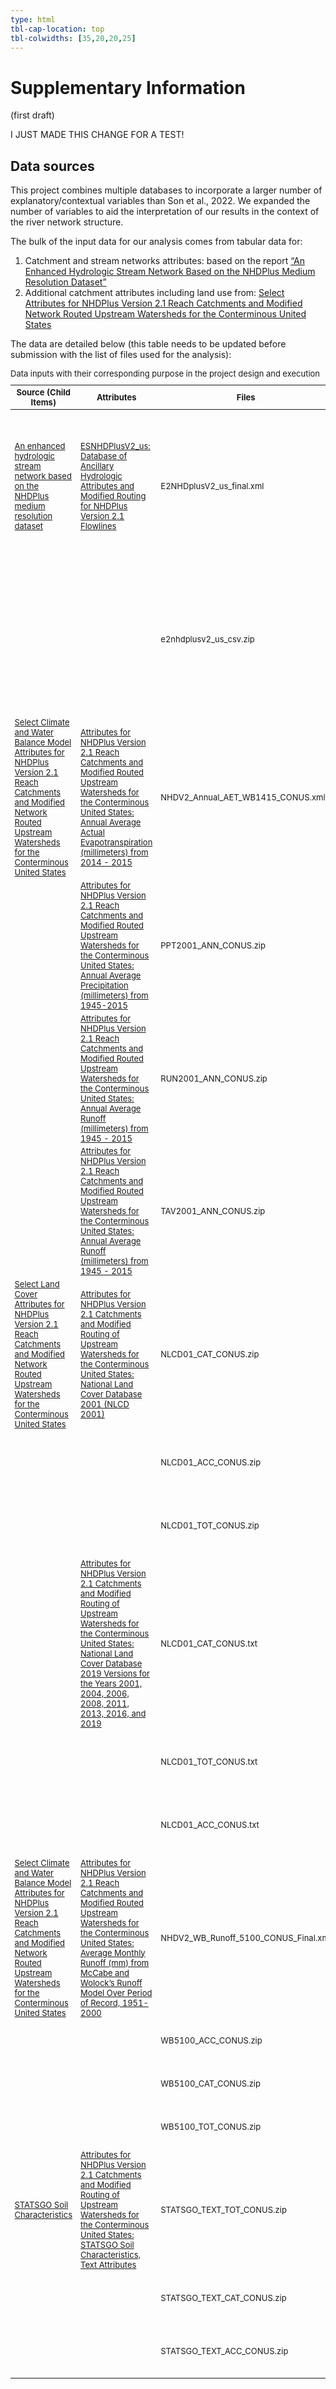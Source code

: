 ```yaml
---
type: html
tbl-cap-location: top
tbl-colwidths: [35,20,20,25]
---
```


```{=html}
<style scoped>
table {
  font-size: 13px;
}
</style>
<style type="text/css">
caption, .table-caption {
  text-align: left;
}
</style>
```
# Supplementary Information

(first draft)

I JUST MADE THIS CHANGE FOR A TEST!

## Data sources

This project combines multiple databases to incorporate a larger number of explanatory/contextual variables than Son et al., 2022. We expanded the number of variables to aid the interpretation of our results in the context of the river network structure.

The bulk of the input data for our analysis comes from tabular data for:

1.  Catchment and stream networks attributes: based on the report ["An Enhanced Hydrologic Stream Network Based on the NHDPlus Medium Resolution Dataset"](https://pubs.usgs.gov/sir/2019/5127/sir20195127.pdf)
2.  Additional catchment attributes including land use from: [Select Attributes for NHDPlus Version 2.1 Reach Catchments and Modified Network Routed Upstream Watersheds for the Conterminous United States](https://www.sciencebase.gov/catalog/item/5669a79ee4b08895842a1d47)

The data are detailed below (this table needs to be updated before submission with the list of files used for the analysis):

| Source (Child Items)                                                                                                                                                                                                                                                                                                                                                                                                               | Attributes                                                                                                                                                                                                                                                                                                                                                                                                                                                                                                                                                 | Files                                | Purpose                                                                                                                                                                      |
|--------------------|---------------------------|-------------|-------------|
| [An enhanced hydrologic stream network based on the NHDPlus medium resolution dataset](https://www.usgs.gov/publications/enhanced-hydrologic-stream-network-based-nhdplus-medium-resolution-dataset)                                                                                                                                                                                                                               | [ESNHDPlusV2_us: Database of Ancillary Hydrologic Attributes and Modified Routing for NHDPlus Version 2.1 Flowlines](https://www.sciencebase.gov/catalog/item/5d16509ee4b0941bde5d8ffe)                                                                                                                                                                                                                                                                                                                                                                    | E2NHDplusV2_us_final.xml             | Cumulative calculations along the stream networks (e.g. cumulative respiration, residence time, hyporheic exchange). It contains data about hydrosequence, FromNode, ToNode. |
|                                                                                                                                                                                                                                                                                                                                                                                                                                    |                                                                                                                                                                                                                                                                                                                                                                                                                                                                                                                                                            | e2nhdplusv2_us_csv.zip               | Cumulative calculations along the stream networks (e.g. cumulative respiration, residence time, hyporheic exchange). It contains data about hydrosequence, FromNode, ToNode. |
| [Select Climate and Water Balance Model Attributes for NHDPlus Version 2.1 Reach Catchments and Modified Network Routed Upstream Watersheds for the Conterminous United States](https://www.sciencebase.gov/catalog/item/566f6c76e4b09cfe53ca77fe "Select Climate and Water Balance Model Attributes for NHDPlus Version 2.1 Reach Catchments and Modified Network Routed Upstream Watersheds for the Conterminous United States") | [Attributes for NHDPlus Version 2.1 Reach Catchments and Modified Routed Upstream Watersheds for the Conterminous United States: Annual Average Actual Evapotranspiration (millimeters) from 2014 - 2015](https://www.sciencebase.gov/catalog/item/57ffb2c4e4b0824b2d16f4c3 "Attributes for NHDPlus Version 2.1 Reach Catchments and Modified Routed Upstream Watersheds for the Conterminous United States: Annual Average Actual Evapotranspiration (millimeters) from 2014 - 2015")                                                                     | NHDV2_Annual_AET_WB1415_CONUS.xml    | Potential: Intermittent analysis                                                                                                                                             |
|                                                                                                                                                                                                                                                                                                                                                                                                                                    | [Attributes for NHDPlus Version 2.1 Reach Catchments and Modified Routed Upstream Watersheds for the Conterminous United States: Annual Average Precipitation (millimeters) from 1945-2015](https://www.sciencebase.gov/catalog/item/57bf5c07e4b0f2f0ceb75b1b "Attributes for NHDPlus Version 2.1 Reach Catchments and Modified Routed Upstream Watersheds for the Conterminous United States: Annual Average Precipitation (millimeters) from 1945-2015")                                                                                                 | PPT2001_ANN_CONUS.zip                | Climatic variables for the year 2001-corresponding with land use map used (files are on an annual basis).                                                                    |
|                                                                                                                                                                                                                                                                                                                                                                                                                                    | [Attributes for NHDPlus Version 2.1 Reach Catchments and Modified Routed Upstream Watersheds for the Conterminous United States: Annual Average Runoff (millimeters) from 1945 - 2015](https://www.sciencebase.gov/catalog/item/57bf5e25e4b0f2f0ceb75b77 "Attributes for NHDPlus Version 2.1 Reach Catchments and Modified Routed Upstream Watersheds for the Conterminous United States: Annual Average Runoff (millimeters) from 1945 - 2015")                                                                                                           | RUN2001_ANN_CONUS.zip                | Climatic variables for the year 2001-corresponding with land use map used (files are on an annual basis).                                                                    |
|                                                                                                                                                                                                                                                                                                                                                                                                                                    | [Attributes for NHDPlus Version 2.1 Reach Catchments and Modified Routed Upstream Watersheds for the Conterminous United States: Annual Average Runoff (millimeters) from 1945 - 2015](https://www.sciencebase.gov/catalog/item/57bf5e25e4b0f2f0ceb75b77 "Attributes for NHDPlus Version 2.1 Reach Catchments and Modified Routed Upstream Watersheds for the Conterminous United States: Annual Average Runoff (millimeters) from 1945 - 2015")                                                                                                           | TAV2001_ANN_CONUS.zip                | Climatic variables for the year 2001-corresponding with land use map used (files are on an annual basis).                                                                    |
| [Select Land Cover Attributes for NHDPlus Version 2.1 Reach Catchments and Modified Network Routed Upstream Watersheds for the Conterminous United States](https://www.sciencebase.gov/catalog/item/5669a834e4b08895842a1d49 "Select Land Cover Attributes for NHDPlus Version 2.1 Reach Catchments and Modified Network Routed Upstream Watersheds for the Conterminous United States")                                           | [Attributes for NHDPlus Version 2.1 Catchments and Modified Routing of Upstream Watersheds for the Conterminous United States: National Land Cover Database 2001 (NLCD 2001)](https://www.sciencebase.gov/catalog/item/5761b67de4b04f417c2d30ae "Attributes for NHDPlus Version 2.1 Catchments and Modified Routing of Upstream Watersheds for the Conterminous United States: National Land Cover Database 2001 (NLCD 2001)")                                                                                                                             | NLCD01_CAT_CONUS.zip                 | Landscape heterogeneity analysis and its influence on scaling behavior                                                                                                       |
|                                                                                                                                                                                                                                                                                                                                                                                                                                    |                                                                                                                                                                                                                                                                                                                                                                                                                                                                                                                                                            | NLCD01_ACC_CONUS.zip                 | Landscape heterogeneity analysis and its influence on scaling behavior                                                                                                       |
|                                                                                                                                                                                                                                                                                                                                                                                                                                    |                                                                                                                                                                                                                                                                                                                                                                                                                                                                                                                                                            | NLCD01_TOT_CONUS.zip                 | Landscape heterogeneity analysis and its influence on scaling behavior                                                                                                       |
|                                                                                                                                                                                                                                                                                                                                                                                                                                    | [Attributes for NHDPlus Version 2.1 Catchments and Modified Routing of Upstream Watersheds for the Conterminous United States: National Land Cover Database 2019 Versions for the Years 2001, 2004, 2006, 2008, 2011, 2013, 2016, and 2019](https://www.sciencebase.gov/catalog/item/63935b30d34e0de3a1efe082 "Attributes for NHDPlus Version 2.1 Catchments and Modified Routing of Upstream Watersheds for the Conterminous United States: National Land Cover Database 2019 Versions for the Years 2001, 2004, 2006, 2008, 2011, 2013, 2016, and 2019") | NLCD01_CAT_CONUS.txt                 | Landscape heterogeneity analysis and its influence on scaling behavior                                                                                                       |
|                                                                                                                                                                                                                                                                                                                                                                                                                                    |                                                                                                                                                                                                                                                                                                                                                                                                                                                                                                                                                            | NLCD01_TOT_CONUS.txt                 | Landscape heterogeneity analysis and its influence on scaling behavior                                                                                                       |
|                                                                                                                                                                                                                                                                                                                                                                                                                                    |                                                                                                                                                                                                                                                                                                                                                                                                                                                                                                                                                            | NLCD01_ACC_CONUS.txt                 | Landscape heterogeneity analysis and its influence on scaling behavior                                                                                                       |
| [Select Climate and Water Balance Model Attributes for NHDPlus Version 2.1 Reach Catchments and Modified Network Routed Upstream Watersheds for the Conterminous United States](https://www.sciencebase.gov/catalog/item/566f6c76e4b09cfe53ca77fe "Select Climate and Water Balance Model Attributes for NHDPlus Version 2.1 Reach Catchments and Modified Network Routed Upstream Watersheds for the Conterminous United States") | [Attributes for NHDPlus Version 2.1 Reach Catchments and Modified Routed Upstream Watersheds for the Conterminous United States: Average Monthly Runoff (mm) from McCabe and Wolock's Runoff Model Over Period of Record, 1951-2000](https://www.sciencebase.gov/catalog/item/573b5344e4b0dae0d5e3ad9c "Attributes for NHDPlus Version 2.1 Reach Catchments and Modified Routed Upstream Watersheds for the Conterminous United States: Average Monthly Runoff (mm) from McCabe and Wolock's Runoff Model Over Period of Record, 1951-2000")               | NHDV2_WB_Runoff_5100_CONUS_Final.xml | Possible: Intermittency analysis or interpretation                                                                                                                           |
|                                                                                                                                                                                                                                                                                                                                                                                                                                    |                                                                                                                                                                                                                                                                                                                                                                                                                                                                                                                                                            | WB5100_ACC_CONUS.zip                 | Possible: Intermittency analysis or interpretation                                                                                                                           |
|                                                                                                                                                                                                                                                                                                                                                                                                                                    |                                                                                                                                                                                                                                                                                                                                                                                                                                                                                                                                                            | WB5100_CAT_CONUS.zip                 | Possible: Intermittency analysis or interpretation                                                                                                                           |
|                                                                                                                                                                                                                                                                                                                                                                                                                                    |                                                                                                                                                                                                                                                                                                                                                                                                                                                                                                                                                            | WB5100_TOT_CONUS.zip                 | Possible: Intermittency analysis or interpretation                                                                                                                           |
| [STATSGO Soil Characteristics](https://www.sciencebase.gov/catalog/item/5728d6ace4b0b13d3918a992 "STATSGO Soil Characteristics")                                                                                                                                                                                                                                                                                                   | [Attributes for NHDPlus Version 2.1 Catchments and Modified Routing of Upstream Watersheds for the Conterminous United States: STATSGO Soil Characteristics, Text Attributes](https://www.sciencebase.gov/catalog/item/5728dd46e4b0b13d3918a9a7 "Attributes for NHDPlus Version 2.1 Catchments and Modified Routing of Upstream Watersheds for the Conterminous United States: STATSGO Soil Characteristics, Text Attributes")                                                                                                                             | STATSGO_TEXT_TOT_CONUS.zip           | Possible: relationship with residence time/ hyporheic exchange                                                                                                               |
|                                                                                                                                                                                                                                                                                                                                                                                                                                    |                                                                                                                                                                                                                                                                                                                                                                                                                                                                                                                                                            | STATSGO_TEXT_CAT_CONUS.zip           | Possible: relationship with residence time/ hyporheic exchange                                                                                                               |
|                                                                                                                                                                                                                                                                                                                                                                                                                                    |                                                                                                                                                                                                                                                                                                                                                                                                                                                                                                                                                            | STATSGO_TEXT_ACC_CONUS.zip           | Possible: relationship with residence time/ hyporheic exchange                                                                                                               |

: Data inputs with their corresponding purpose in the project design and execution
